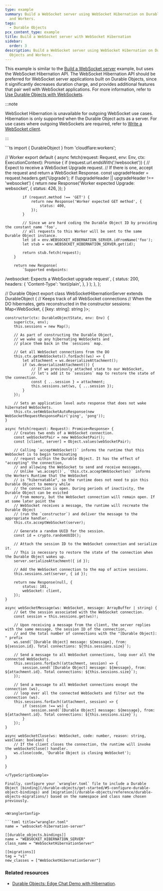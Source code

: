 ```yaml
---
type: example
summary: Build a WebSocket server using WebSocket Hibernation on Durable Objects
  and Workers.
tags:
  - Durable Objects
pcx_content_type: example
title: Build a WebSocket server with WebSocket Hibernation
sidebar:
  order: 3
description: Build a WebSocket server using WebSocket Hibernation on Durable
  Objects and Workers.
---
```



This example is similar to the [Build a WebSocket server](/durable-objects/examples/websocket-server/) example, but uses the WebSocket Hibernation API. The WebSocket Hibernation API should be preferred for WebSocket server applications built on Durable Objects, since it significantly decreases duration charge, and provides additional features that pair well with WebSocket applications. For more information, refer to [Use Durable Objects with WebSockets](/durable-objects/best-practices/websockets/).

:::note

WebSocket Hibernation is unavailable for outgoing WebSocket use cases. Hibernation is only supported when the Durable Object acts as a server. For use cases where outgoing WebSockets are required, refer to [Write a WebSocket client](/workers/examples/websockets/#write-a-websocket-client).

:::

<TypeScriptExample>
```ts
import { DurableObject } from 'cloudflare:workers';

// Worker
export default {
	async fetch(request: Request, env: Env, ctx: ExecutionContext): Promise<Response> {
		if (request.url.endsWith('/websocket')) {
			// Expect to receive a WebSocket Upgrade request.
			// If there is one, accept the request and return a WebSocket Response.
			const upgradeHeader = request.headers.get('Upgrade');
			if (!upgradeHeader || upgradeHeader !== 'websocket') {
				return new Response('Worker expected Upgrade: websocket', {
					status: 426,
				});
			}

			if (request.method !== 'GET') {
				return new Response('Worker expected GET method', {
					status: 400,
				});
			}

			// Since we are hard coding the Durable Object ID by providing the constant name 'foo',
			// all requests to this Worker will be sent to the same Durable Object instance.
			let id = env.WEBSOCKET_HIBERNATION_SERVER.idFromName('foo');
			let stub = env.WEBSOCKET_HIBERNATION_SERVER.get(id);

			return stub.fetch(request);
		}

		return new Response(
			`Supported endpoints:
/websocket: Expects a WebSocket upgrade request`,
			{
				status: 200,
				headers: {
					'Content-Type': 'text/plain',
				},
			}
		);
	},
};

// Durable Object
export class WebSocketHibernationServer extends DurableObject {
	// Keeps track of all WebSocket connections
	// When the DO hibernates, gets reconstructed in the constructor
	sessions: Map<WebSocket, { [key: string]: string }>;

	constructor(ctx: DurableObjectState, env: Env) {
		super(ctx, env);
		this.sessions = new Map();

		// As part of constructing the Durable Object,
		// we wake up any hibernating WebSockets and
		// place them back in the `sessions` map.

		// Get all WebSocket connections from the DO
		this.ctx.getWebSockets().forEach((ws) => {
			let attachment = ws.deserializeAttachment();
			if (ws.deserializeAttachment()) {
				// If we previously attached state to our WebSocket,
				// let's add it to `sessions` map to restore the state of the connection.
				const { ...session } = attachment;
				this.sessions.set(ws, { ...session });
			}
		});

		// Sets an application level auto response that does not wake hibernated WebSockets.
		this.ctx.setWebSocketAutoResponse(new WebSocketRequestResponsePair('ping', 'pong'));
	}

	async fetch(request: Request): Promise<Response> {
		// Creates two ends of a WebSocket connection.
		const webSocketPair = new WebSocketPair();
		const [client, server] = Object.values(webSocketPair);

		// Calling `acceptWebSocket()` informs the runtime that this WebSocket is to begin terminating
		// request within the Durable Object. It has the effect of "accepting" the connection,
		// and allowing the WebSocket to send and receive messages.
		// Unlike `ws.accept()`, `this.ctx.acceptWebSocket(ws)` informs the Workers Runtime that the WebSocket
		// is "hibernatable", so the runtime does not need to pin this Durable Object to memory while
		// the connection is open. During periods of inactivity, the Durable Object can be evicted
		// from memory, but the WebSocket connection will remain open. If at some later point the
		// WebSocket receives a message, the runtime will recreate the Durable Object
		// (run the `constructor`) and deliver the message to the appropriate handler.
		this.ctx.acceptWebSocket(server);

		// Generate a random UUID for the session.
		const id = crypto.randomUUID();

		// Attach the session ID to the WebSocket connection and serialize it.
		// This is necessary to restore the state of the connection when the Durable Object wakes up.
		server.serializeAttachment({ id });

		// Add the WebSocket connection to the map of active sessions.
		this.sessions.set(server, { id });

		return new Response(null, {
			status: 101,
			webSocket: client,
		});
	}

	async webSocketMessage(ws: WebSocket, message: ArrayBuffer | string) {
		// Get the session associated with the WebSocket connection.
		const session = this.sessions.get(ws)!;

		// Upon receiving a message from the client, the server replies with the same message, the session ID of the connection,
		// and the total number of connections with the "[Durable Object]: " prefix
		ws.send(`[Durable Object] message: ${message}, from: ${session.id}. Total connections: ${this.sessions.size}`);

		// Send a message to all WebSocket connections, loop over all the connected WebSockets.
		this.sessions.forEach((attachment, session) => {
			session.send(`[Durable Object] message: ${message}, from: ${attachment.id}. Total connections: ${this.sessions.size}`);
		});

		// Send a message to all WebSocket connections except the connection (ws),
		// loop over all the connected WebSockets and filter out the connection (ws).
		this.sessions.forEach((attachment, session) => {
			if (session !== ws) {
				session.send(`[Durable Object] message: ${message}, from: ${attachment.id}. Total connections: ${this.sessions.size}`);
			}
		});
	}

	async webSocketClose(ws: WebSocket, code: number, reason: string, wasClean: boolean) {
		// If the client closes the connection, the runtime will invoke the webSocketClose() handler.
		ws.close(code, 'Durable Object is closing WebSocket');
	}
}

```
</TypeScriptExample>

Finally, configure your `wrangler.toml` file to include a Durable Object [binding](/durable-objects/get-started/#5-configure-durable-object-bindings) and [migration](/durable-objects/reference/durable-objects-migrations/) based on the namespace and class name chosen previously.


<WranglerConfig>

```toml title="wrangler.toml"
name = "websocket-hibernation-server"

[[durable_objects.bindings]]
name = "WEBSOCKET_HIBERNATION_SERVER"
class_name = "WebSocketHibernationServer"

[[migrations]]
tag = "v1"
new_classes = ["WebSocketHibernationServer"]
```

</WranglerConfig>

### Related resources

- [Durable Objects: Edge Chat Demo with Hibernation](https://github.com/cloudflare/workers-chat-demo/).
